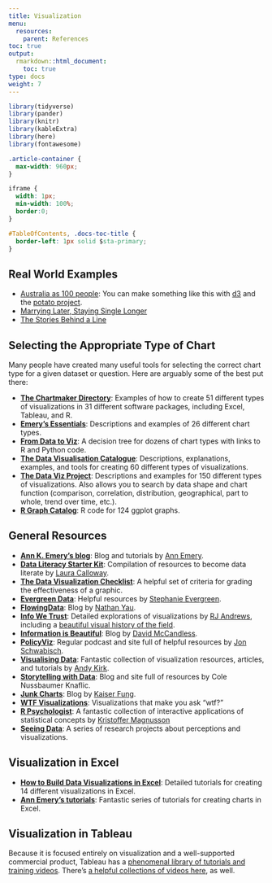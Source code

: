 ```yaml
---
title: Visualization
menu:
  resources:
    parent: References
toc: true
output:
  rmarkdown::html_document:
    toc: true
type: docs
weight: 7
---
```


```r
library(tidyverse)
library(pander)
library(knitr)
library(kableExtra)
library(here)
library(fontawesome)
```

```css
.article-container {
  max-width: 960px;
}

iframe {
  width: 1px;
  min-width: 100%;
  border:0;
}

#TableOfContents, .docs-toc-title {
  border-left: 1px solid $sta-primary;
}
```

## Real World Examples

- [Australia as 100 people](https://flowingdata.com/2017/06/28/australia-as-100-people/): You can make something like this with [d3](https://d3js.org/) and the [potato project](https://github.com/civisanalytics/potato).
- [Marrying Later, Staying Single Longer](https://flowingdata.com/2017/07/17/marrying-age-over-the-past-century/)
- [The Stories Behind a Line](http://www.storiesbehindaline.com/)

## Selecting the Appropriate Type of Chart

Many people have created many useful tools for selecting the correct chart type for a given dataset or question. Here are arguably some of the best put there:

- [**The Chartmaker Directory**](http://chartmaker.visualisingdata.com/): Examples of how to create 51 different types of visualizations in 31 different software packages, including Excel, Tableau, and R.
- [**Emery's Essentials**](http://annkemery.com/essentials/): Descriptions and examples of 26 different chart types.
- [**From Data to Viz**](https://www.data-to-viz.com/): A decision tree for dozens of chart types with links to R and Python code.
- [**The Data Visualisation Catalogue**](http://www.datavizcatalogue.com/): Descriptions, explanations, examples, and tools for creating 60 different types of visualizations.
- [**The Data Viz Project**](http://datavizproject.com/): Descriptions and examples for 150 different types of visualizations. Also allows you to search by data shape and chart function (comparison, correlation, distribution, geographical, part to whole, trend over time, etc.).
- [**R Graph Catalog**](http://shinyapps.stat.ubc.ca/r-graph-catalog/): R code for 124 ggplot graphs.

## General Resources

- [**Ann K. Emery's blog**](http://annkemery.com/blog/): Blog and tutorials by [Ann Emery](https://twitter.com/AnnKEmery).
- [**Data Literacy Starter Kit**](https://docs.google.com/document/d/1kKRadOiF0LruItsvGA40fSDZkAQfCqC_Ela0gBdo8A4/edit): Compilation of resources to become data literate by [Laura Calloway](http://lauracalloway.com/).
- [**The Data Visualization Checklist**](http://annkemery.com/checklist/): A helpful set of criteria for grading the effectiveness of a graphic.
- [**Evergreen Data**](http://stephanieevergreen.com/): Helpful resources by [Stephanie Evergreen](https://twitter.com/evergreendata).
- [**FlowingData**](https://flowingdata.com/): Blog by [Nathan Yau](https://twitter.com/flowingdata).
- [**Info We Trust**](http://infowetrust.com/): Detailed explorations of visualizations by [RJ Andrews](https://twitter.com/infowetrust), including a [beautiful visual history of the field](http://infowetrust.com/history/).
- [**Information is Beautiful**](http://www.informationisbeautiful.net/): Blog by [David McCandless](https://twitter.com/mccandelish).
- [**PolicyViz**](https://policyviz.com/): Regular podcast and site full of helpful resources by [Jon Schwabisch](https://twitter.com/jschwabish).
- [**Visualising Data**](http://www.visualisingdata.com/): Fantastic collection of visualization resources, articles, and tutorials by [Andy Kirk](https://twitter.com/visualisingdata).
- [**Storytelling with Data**](http://www.storytellingwithdata.com/): Blog and site full of resources by Cole Nussbaumer Knaflic.
- [**Junk Charts**](http://junkcharts.typepad.com/): Blog by [Kaiser Fung](https://twitter.com/junkcharts).
- [**WTF Visualizations**](http://viz.wtf/): Visualizations that make you ask "wtf?"
- [**R Psychologist**](https://rpsychologist.com/viz/): A fantastic collection of interactive applications of statistical concepts by [Kristoffer Magnusson](https://twitter.com/krstoffr)
- [**Seeing Data**](http://seeingdata.org/): A series of research projects about perceptions and visualizations.


## Visualization in Excel

- [**How to Build Data Visualizations in Excel**](http://stephanieevergreen.com/how-to/): Detailed tutorials for creating 14 different visualizations in Excel.
- [**Ann Emery's tutorials**](http://annkemery.com/category/visualizing-data/tutorials/): Fantastic series of tutorials for creating charts in Excel.


## Visualization in Tableau

Because it is focused entirely on visualization and a well-supported commercial product, Tableau has a [phenomenal library of tutorials and training videos](https://www.tableau.com/learn/training). There's [a helpful collections of videos here](https://www.quora.com/What-are-some-good-video-tutorials-for-learning-Tableau), as well.
